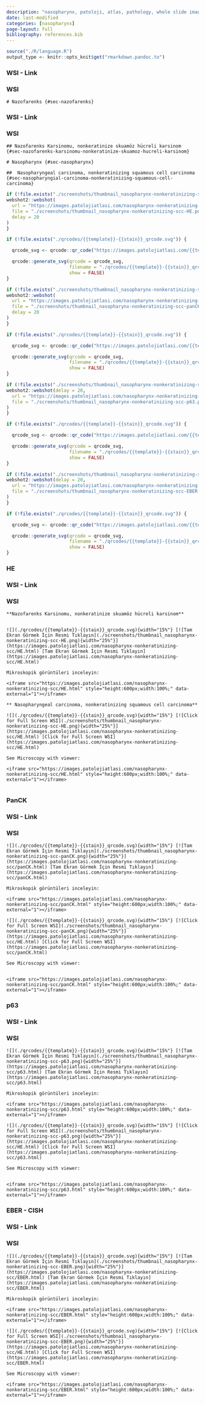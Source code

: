 ```yaml
---
description: "nasopharynx, patoloji, atlas, pathology, whole slide image"
date: last-modified
categories: [nasopharynx]
page-layout: full
bibliography: references.bib
---
```


```r

source("./R/language.R")
output_type <- knitr::opts_knit$get("rmarkdown.pandoc.to")

```






::::: panel-tabset


### WSI - Link



:::: {.content-hidden when-format="pdf"}





::::





:::: {.content-visible when-format="pdf"}






::::




:::: {.content-hidden when-format="pdf"}





::::





:::: {.content-visible when-format="pdf"}






::::


### WSI




:::::






```asis
# Nazofarenks {#sec-nazofarenks} 
```






::::: panel-tabset


### WSI - Link



:::: {.content-hidden when-format="pdf"}





::::





:::: {.content-visible when-format="pdf"}






::::




:::: {.content-hidden when-format="pdf"}





::::





:::: {.content-visible when-format="pdf"}






::::


### WSI




:::::






```asis
## Nazofarenks Karsinomu, nonkeratinize skuamöz hücreli karsinom {#sec-nazofarenks-karsinomu-nonkeratinize-skuamoz-hucreli-karsinom} 

```

```asis
# Nasopharynx {#sec-nasopharynx} 
```

```asis
##  Nasopharyngeal carcinoma, nonkeratinizing squamous cell carcinoma {#sec-nasopharyngial-carcinoma-nonkeratinizing-squamous-cell-carcinoma} 

```

```r
if (!file.exists("./screenshots/thumbnail_nasopharynx-nonkeratinizing-scc-HE.png")) {
webshot2::webshot(
  url = "https://images.patolojiatlasi.com/nasopharynx-nonkeratinizing-scc/HE.html",
  file = "./screenshots/thumbnail_nasopharynx-nonkeratinizing-scc-HE.png",
  delay = 20
)
}
```



```r
if (!file.exists("./qrcodes/{{template}}-{{stain}}_qrcode.svg")) {

  qrcode_svg <- qrcode::qr_code("https://images.patolojiatlasi.com/{{template}}/{{stain}}.html")

  qrcode::generate_svg(qrcode = qrcode_svg,
                       filename = "./qrcodes/{{template}}-{{stain}}_qrcode.svg",
                       show = FALSE)
}
```


```r
if (!file.exists("./screenshots/thumbnail_nasopharynx-nonkeratinizing-scc-panCK.png")) {
webshot2::webshot(
  url = "https://images.patolojiatlasi.com/nasopharynx-nonkeratinizing-scc/panCK.html",
  file = "./screenshots/thumbnail_nasopharynx-nonkeratinizing-scc-panCK.png",
  delay = 20
)
}
```


```r
if (!file.exists("./qrcodes/{{template}}-{{stain}}_qrcode.svg")) {

  qrcode_svg <- qrcode::qr_code("https://images.patolojiatlasi.com/{{template}}/{{stain}}.html")

  qrcode::generate_svg(qrcode = qrcode_svg,
                       filename = "./qrcodes/{{template}}-{{stain}}_qrcode.svg",
                       show = FALSE)
}
```



```r
if (!file.exists("./screenshots/thumbnail_nasopharynx-nonkeratinizing-scc-p63.png")) {
webshot2::webshot(delay = 20,
  url = "https://images.patolojiatlasi.com/nasopharynx-nonkeratinizing-scc/p63.html",
  file = "./screenshots/thumbnail_nasopharynx-nonkeratinizing-scc-p63.png"
)
}
```



```r
if (!file.exists("./qrcodes/{{template}}-{{stain}}_qrcode.svg")) {

  qrcode_svg <- qrcode::qr_code("https://images.patolojiatlasi.com/{{template}}/{{stain}}.html")

  qrcode::generate_svg(qrcode = qrcode_svg,
                       filename = "./qrcodes/{{template}}-{{stain}}_qrcode.svg",
                       show = FALSE)
}
```



```r
if (!file.exists("./screenshots/thumbnail_nasopharynx-nonkeratinizing-scc-EBER.png")) {
webshot2::webshot(delay = 20,
  url = "https://images.patolojiatlasi.com/nasopharynx-nonkeratinizing-scc/EBER.html",
  file = "./screenshots/thumbnail_nasopharynx-nonkeratinizing-scc-EBER.png"
)
}
```


```r
if (!file.exists("./qrcodes/{{template}}-{{stain}}_qrcode.svg")) {

  qrcode_svg <- qrcode::qr_code("https://images.patolojiatlasi.com/{{template}}/{{stain}}.html")

  qrcode::generate_svg(qrcode = qrcode_svg,
                       filename = "./qrcodes/{{template}}-{{stain}}_qrcode.svg",
                       show = FALSE)
}
```


::::: panel-tabset

### HE






::::: panel-tabset


### WSI - Link



:::: {.content-hidden when-format="pdf"}





::::





:::: {.content-visible when-format="pdf"}






::::




:::: {.content-hidden when-format="pdf"}





::::





:::: {.content-visible when-format="pdf"}






::::


### WSI




:::::






```asis

**Nazofarenks Karsinomu, nonkeratinize skuamöz hücreli karsinom**


![](./qrcodes/{{template}}-{{stain}}_qrcode.svg){width="15%"} [![Tam Ekran Görmek İçin Resmi Tıklayın](./screenshots/thumbnail_nasopharynx-nonkeratinizing-scc-HE.png){width="25%"}](https://images.patolojiatlasi.com/nasopharynx-nonkeratinizing-scc/HE.html) [Tam Ekran Görmek İçin Resmi Tıklayın](https://images.patolojiatlasi.com/nasopharynx-nonkeratinizing-scc/HE.html)

```


```asis

Mikroskopik görüntüleri inceleyin:

<iframe src="https://images.patolojiatlasi.com/nasopharynx-nonkeratinizing-scc/HE.html" style="height:600px;width:100%;" data-external="1"></iframe>

```



```asis

** Nasopharyngeal carcinoma, nonkeratinizing squamous cell carcinoma**

![](./qrcodes/{{template}}-{{stain}}_qrcode.svg){width="15%"} [![Click for Full Screen WSI](./screenshots/thumbnail_nasopharynx-nonkeratinizing-scc-HE.png){width="25%"}](https://images.patolojiatlasi.com/nasopharynx-nonkeratinizing-scc/HE.html) [Click for Full Screen WSI](https://images.patolojiatlasi.com/nasopharynx-nonkeratinizing-scc/HE.html)

```

```asis

See Microscopy with viewer: 

<iframe src="https://images.patolojiatlasi.com/nasopharynx-nonkeratinizing-scc/HE.html" style="height:600px;width:100%;" data-external="1"></iframe>


```




### PanCK







::::: panel-tabset


### WSI - Link



:::: {.content-hidden when-format="pdf"}





::::





:::: {.content-visible when-format="pdf"}






::::




:::: {.content-hidden when-format="pdf"}





::::





:::: {.content-visible when-format="pdf"}






::::


### WSI




:::::






```asis

![](./qrcodes/{{template}}-{{stain}}_qrcode.svg){width="15%"} [![Tam Ekran Görmek İçin Resmi Tıklayın](./screenshots/thumbnail_nasopharynx-nonkeratinizing-scc-panCK.png){width="25%"}](https://images.patolojiatlasi.com/nasopharynx-nonkeratinizing-scc/panCK.html) [Tam Ekran Görmek İçin Resmi Tıklayın](https://images.patolojiatlasi.com/nasopharynx-nonkeratinizing-scc/panCK.html)

```


```asis

Mikroskopik görüntüleri inceleyin:

<iframe src="https://images.patolojiatlasi.com/nasopharynx-nonkeratinizing-scc/panCK.html" style="height:600px;width:100%;" data-external="1"></iframe>

```



```asis

![](./qrcodes/{{template}}-{{stain}}_qrcode.svg){width="15%"} [![Click for Full Screen WSI](./screenshots/thumbnail_nasopharynx-nonkeratinizing-scc-panCK.png){width="25%"}](https://images.patolojiatlasi.com/nasopharynx-nonkeratinizing-scc/HE.html) [Click for Full Screen WSI](https://images.patolojiatlasi.com/nasopharynx-nonkeratinizing-scc/panCK.html)

```

```asis

See Microscopy with viewer: 


<iframe src="https://images.patolojiatlasi.com/nasopharynx-nonkeratinizing-scc/panCK.html" style="height:600px;width:100%;" data-external="1"></iframe>
```



### p63







::::: panel-tabset


### WSI - Link



:::: {.content-hidden when-format="pdf"}





::::





:::: {.content-visible when-format="pdf"}






::::




:::: {.content-hidden when-format="pdf"}





::::





:::: {.content-visible when-format="pdf"}






::::


### WSI




:::::






```asis
![](./qrcodes/{{template}}-{{stain}}_qrcode.svg){width="15%"} [![Tam Ekran Görmek İçin Resmi Tıklayın](./screenshots/thumbnail_nasopharynx-nonkeratinizing-scc-p63.png){width="25%"}](https://images.patolojiatlasi.com/nasopharynx-nonkeratinizing-scc/p63.html) [Tam Ekran Görmek İçin Resmi Tıklayın](https://images.patolojiatlasi.com/nasopharynx-nonkeratinizing-scc/p63.html)

```


```asis

Mikroskopik görüntüleri inceleyin:

<iframe src="https://images.patolojiatlasi.com/nasopharynx-nonkeratinizing-scc/p63.html" style="height:600px;width:100%;" data-external="1"></iframe>

```


```asis

![](./qrcodes/{{template}}-{{stain}}_qrcode.svg){width="15%"} [![Click for Full Screen WSI](./screenshots/thumbnail_nasopharynx-nonkeratinizing-scc-p63.png){width="25%"}](https://images.patolojiatlasi.com/nasopharynx-nonkeratinizing-scc/HE.html) [Click for Full Screen WSI](https://images.patolojiatlasi.com/nasopharynx-nonkeratinizing-scc/p63.html)

```

```asis

See Microscopy with viewer: 


<iframe src="https://images.patolojiatlasi.com/nasopharynx-nonkeratinizing-scc/p63.html" style="height:600px;width:100%;" data-external="1"></iframe>
```



### EBER - CISH






::::: panel-tabset


### WSI - Link



:::: {.content-hidden when-format="pdf"}





::::





:::: {.content-visible when-format="pdf"}






::::




:::: {.content-hidden when-format="pdf"}





::::





:::: {.content-visible when-format="pdf"}






::::


### WSI




:::::






```asis
![](./qrcodes/{{template}}-{{stain}}_qrcode.svg){width="15%"} [![Tam Ekran Görmek İçin Resmi Tıklayın](./screenshots/thumbnail_nasopharynx-nonkeratinizing-scc-EBER.png){width="25%"}](https://images.patolojiatlasi.com/nasopharynx-nonkeratinizing-scc/EBER.html) [Tam Ekran Görmek İçin Resmi Tıklayın](https://images.patolojiatlasi.com/nasopharynx-nonkeratinizing-scc/EBER.html)

```


```asis

Mikroskopik görüntüleri inceleyin:

<iframe src="https://images.patolojiatlasi.com/nasopharynx-nonkeratinizing-scc/EBER.html" style="height:600px;width:100%;" data-external="1"></iframe>

```


```asis

![](./qrcodes/{{template}}-{{stain}}_qrcode.svg){width="15%"} [![Click for Full Screen WSI](./screenshots/thumbnail_nasopharynx-nonkeratinizing-scc-EBER.png){width="25%"}](https://images.patolojiatlasi.com/nasopharynx-nonkeratinizing-scc/HE.html) [Click for Full Screen WSI](https://images.patolojiatlasi.com/nasopharynx-nonkeratinizing-scc/EBER.html)

```

```asis

See Microscopy with viewer: 

<iframe src="https://images.patolojiatlasi.com/nasopharynx-nonkeratinizing-scc/EBER.html" style="height:600px;width:100%;" data-external="1"></iframe>


```

:::::

